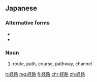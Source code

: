 ==Japanese==
{{ja-kanjitab|けい|ろ|yomi=on}}

===Alternative forms===
* {{l|ja|径路}}
* {{l|ja|逕路}}

===Noun===
{{ja-noun|けいろ|kyu=經路}}

# route, path, course, pathway, channel

[[lt:経路]]
[[mg:経路]]
[[fj:経路]]
[[chr:経路]]
[[zh:経路]]
